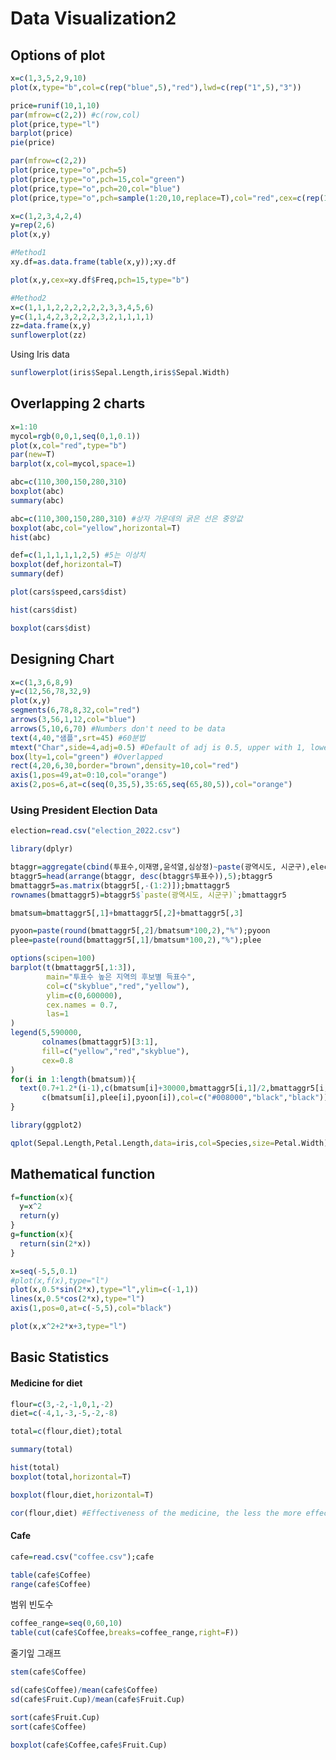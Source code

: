 # Data Visualization2

## Options of plot

```r
x=c(1,3,5,2,9,10)
plot(x,type="b",col=c(rep("blue",5),"red"),lwd=c(rep("1",5),"3"))
```

```r
price=runif(10,1,10)
par(mfrow=c(2,2)) #c(row,col)
plot(price,type="l")
barplot(price)
pie(price)
```

```r
par(mfrow=c(2,2))
plot(price,type="o",pch=5)
plot(price,type="o",pch=15,col="green")
plot(price,type="o",pch=20,col="blue")
plot(price,type="o",pch=sample(1:20,10,replace=T),col="red",cex=c(rep(1,8),2,1))
```

```r
x=c(1,2,3,4,2,4)
y=rep(2,6)
plot(x,y)
```

```r
#Method1
xy.df=as.data.frame(table(x,y));xy.df

plot(x,y,cex=xy.df$Freq,pch=15,type="b")
```

```r
#Method2
x=c(1,1,1,2,2,2,2,2,2,3,3,4,5,6)
y=c(1,1,4,2,3,2,2,2,3,2,1,1,1,1)
zz=data.frame(x,y)
sunflowerplot(zz)
```

Using Iris data

```r
sunflowerplot(iris$Sepal.Length,iris$Sepal.Width)
```

## Overlapping 2 charts

```r
x=1:10
mycol=rgb(0,0,1,seq(0,1,0.1))
plot(x,col="red",type="b")
par(new=T)
barplot(x,col=mycol,space=1)
```

```r
abc=c(110,300,150,280,310)
boxplot(abc)
summary(abc)
```

```r
abc=c(110,300,150,280,310) #상자 가운데의 굵은 선은 중앙값
boxplot(abc,col="yellow",horizontal=T)
hist(abc)
```

```r
def=c(1,1,1,1,1,2,5) #5는 이상치
boxplot(def,horizontal=T)
summary(def)
```

```r
plot(cars$speed,cars$dist)
```

```r
hist(cars$dist)
```

```r
boxplot(cars$dist)
```

## Designing Chart

```r
x=c(1,3,6,8,9)
y=c(12,56,78,32,9)
plot(x,y)
segments(6,78,8,32,col="red")
arrows(3,56,1,12,col="blue")
arrows(5,10,6,70) #Numbers don't need to be data
text(4,40,"샘플",srt=45) #60분법
mtext("Char",side=4,adj=0.5) #Default of adj is 0.5, upper with 1, lower if 0
box(lty=1,col="green") #Overlapped
rect(4,20,6,30,border="brown",density=10,col="red")
axis(1,pos=49,at=0:10,col="orange")
axis(2,pos=6,at=c(seq(0,35,5),35:65,seq(65,80,5)),col="orange")
```

### Using President Election Data

```r
election=read.csv("election_2022.csv")
```

```r
library(dplyr)
```

```r
btaggr=aggregate(cbind(투표수,이재명,윤석열,심상정)~paste(광역시도, 시군구),election,sum);btaggr
btaggr5=head(arrange(btaggr, desc(btaggr$투표수)),5);btaggr5
bmattaggr5=as.matrix(btaggr5[,-(1:2)]);bmattaggr5
rownames(bmattaggr5)=btaggr5$`paste(광역시도, 시군구)`;bmattaggr5
```

```r
bmatsum=bmattaggr5[,1]+bmattaggr5[,2]+bmattaggr5[,3]
```

```r
pyoon=paste(round(bmattaggr5[,2]/bmatsum*100,2),"%");pyoon
plee=paste(round(bmattaggr5[,1]/bmatsum*100,2),"%");plee
```

```r
options(scipen=100)
barplot(t(bmattaggr5[,1:3]),
        main="투표수 높은 지역의 후보별 득표수",
        col=c("skyblue","red","yellow"),
        ylim=c(0,600000),
        cex.names = 0.7,
        las=1
)
legend(5,590000,
       colnames(bmattaggr5)[3:1],
       fill=c("yellow","red","skyblue"),
       cex=0.8
)
for(i in 1:length(bmatsum)){
  text(0.7+1.2*(i-1),c(bmatsum[i]+30000,bmattaggr5[i,1]/2,bmattaggr5[i,1]+bmattaggr5[i,2]/2),
       c(bmatsum[i],plee[i],pyoon[i]),col=c("#008000","black","black"))
}
```

```r
library(ggplot2)
```

```r
qplot(Sepal.Length,Petal.Length,data=iris,col=Species,size=Petal.Width)
```

## Mathematical function

```r
f=function(x){
  y=x^2
  return(y)
}
g=function(x){
  return(sin(2*x))
}
```

```r
x=seq(-5,5,0.1)
#plot(x,f(x),type="l")
plot(x,0.5*sin(2*x),type="l",ylim=c(-1,1))
lines(x,0.5*cos(2*x),type="l")
axis(1,pos=0,at=c(-5,5),col="black")
```

```r
plot(x,x^2+2*x+3,type="l")
```

## Basic Statistics

#### Medicine for diet

```r
flour=c(3,-2,-1,0,1,-2)
diet=c(-4,1,-3,-5,-2,-8)
```

```r
total=c(flour,diet);total
```

```r
summary(total)
```

```r
hist(total)
boxplot(total,horizontal=T)
```

```r
boxplot(flour,diet,horizontal=T)
```

```r
cor(flour,diet) #Effectiveness of the medicine, the less the more effective
```

#### Cafe

```r
cafe=read.csv("coffee.csv");cafe
```

```r
table(cafe$Coffee)
range(cafe$Coffee)
```

범위 빈도수

```r
coffee_range=seq(0,60,10)
table(cut(cafe$Coffee,breaks=coffee_range,right=F))
```

줄기잎 그래프

```r
stem(cafe$Coffee)
```

```r
sd(cafe$Coffee)/mean(cafe$Coffee)
sd(cafe$Fruit.Cup)/mean(cafe$Fruit.Cup)
```

```r
sort(cafe$Fruit.Cup)
sort(cafe$Coffee)
```

```r
boxplot(cafe$Coffee,cafe$Fruit.Cup)
```
